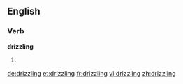 
==English==

===Verb===
'''drizzling'''

# {{present participle of|drizzle}}

[[de:drizzling]]
[[et:drizzling]]
[[fr:drizzling]]
[[vi:drizzling]]
[[zh:drizzling]]